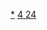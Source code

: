 {{Navbox
|name  = 铬化合物
|state = <includeonly>{{{state|collapsed}}}</includeonly>
|title = [[铬]]化合物
|listclass = hlist
|titlestyle = 
|group1 = 铬(0)
|list1 = 
* [[六羰基铬|Cr(CO)<sub>6</sub>]]{{navbox subgroup
|group1 = 有机铬(0)化合物
|list1 = 
* [[二苯铬|Cr(C<sub>6</sub>H<sub>6</sub>)<sub>2</sub>]]
* [[三羰基苯铬|CrC<sub>6</sub>H<sub>6</sub>(CO)<sub>3</sub>]]}}
|group2 = 铬(II)
|list2 = 
* [[草酸亚铬|Cr(C<sub>2</sub>O<sub>4</sub>)]]
* [[乙酸亚铬|Cr(CH<sub>3</sub>COO)<sub>2</sub>]]
* [[二碘化铬|CrI<sub>2</sub>]]
* [[二溴化铬|CrBr<sub>2</sub>]]
* [[二氯化铬|CrCl<sub>2</sub>]]
* [[二氟化铬|CrF<sub>2</sub>]]
* [[一氧化铬|CrO]]
* [[硫酸亚铬|CrSO<sub>4</sub>]]
* [[一硒化铬|CrSe]]
* [[二硅化铬|CrSi<sub>2</sub>]]
* [[碳化铬|Cr<sub>3</sub>C<sub>2</sub>]]{{navbox subgroup
|group1 = 有机铬(II)化合物
|list1 = 
* [[二茂铬|Cr(C<sub>5</sub>H<sub>5</sub>)<sub>2</sub>]]}}
|group3 = 铬(II,III)
|list3 = 
* [[碳化铬|Cr<sub>3</sub>C<sub>2</sub>]]
|group4 = 铬(III)
|list4 = 
* [[硼化铬|CrB]]
* [[溴化鉻|CrBr<sub>3</sub>]]
* [[氯化铬|CrCl<sub>3</sub>]]
* [[三氟化铬|CrF<sub>3</sub>]]
* [[氮化铬|CrN]]
* [[硝酸铬|Cr(NO<sub>3</sub>)<sub>3</sub>]]
* [[氢氧化铬|Cr(OH)<sub>3</sub>]]
* [[三氧化二铬|Cr<sub>2</sub>O<sub>3</sub>]]
* [[硫化铬|Cr<sub>2</sub>S<sub>3</sub>]]
* [[硫酸铬|Cr<sub>2</sub>(SO<sub>4</sub>)<sub>3</sub>]]
* [[氯酸鉻|Cr(ClO<sub>3</sub>)<sub>3</sub>]]
|group5 = 铬(IV)
|list5 = 
* [[四氯化铬|CrCl<sub>4</sub>]]
* [[四氟化铬|CrF<sub>4</sub>]]
* [[二氧化铬|CrO<sub>2</sub>]]
|group6 = 铬(V)
|list6 = 
* [[五氟化铬|CrF<sub>5</sub>]]
* [[过铬酸钾|K<sub>3</sub>Cr(O<sub>2</sub>)<sub>4</sub>]]
|group7 = [[六价铬|铬(VI)]]
|list7 =
* [[三氧化铬|CrO<sub>3</sub>]]
* [[过氧化铬|CrO(O<sub>2</sub>)<sub>2</sub>]]
* [[铬酸|H<sub>2</sub>CrO<sub>4</sub>]]
* [[重铬酸|H<sub>2</sub>Cr<sub>2</sub>O<sub>7</sub>]]
*[[铬酰氟|CrO<sub>2</sub>F<sub>2</sub>]]
* [[铬酰氯|CrO<sub>2</sub>Cl<sub>2</sub>]]
* [[氯铬酸吡啶盐|C<sub>5</sub>H<sub>5</sub>NHCrO<sub>3</sub>Cl]]
* ''[[六氟化铬|CrF<sub>6</sub>]] (推测)''
}}<noinclude>
[[Category:铬化合物|*]]
[[Category:化学品模板|4 24]]
</noinclude>